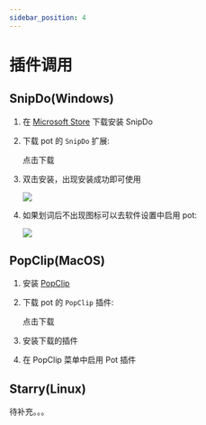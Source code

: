```yaml
---
sidebar_position: 4
---
```



# 插件调用

## SnipDo(Windows)

1. 在 [Microsoft Store](https://www.microsoft.com/store/productId/9NPZ2TVKJVT7) 下载安装 SnipDo

2. 下载 pot 的 `SnipDo` 扩展:

   <Link
     className="button button--primary button--lg"
     to="https://gh.pylogmon.cn/https://github.com/pot-app/pot-desktop/releases/latest/download/pot.pbar"
   >
     <div style={{ display: "flex", justifyContent: "space-between" }}>
       <BsDownload style={{ margin: "auto", marginRight: "14px" }} />
       <span>点击下载</span>
     </div>
   </Link>

3. 双击安装，出现安装成功即可使用

   ![](./asset/snipdo.png)

4. 如果划词后不出现图标可以去软件设置中启用 pot:

   ![](./asset/snipdo1.png)

## PopClip(MacOS)

1. 安装 [PopClip](https://pilotmoon.com/popclip/)
2. 下载 pot 的 `PopClip` 插件:

   <Link
     className="button button--primary button--lg"
     to="https://gh.pylogmon.cn/https://github.com/pot-app/pot-desktop/releases/latest/download/Pot.popclipextz"
   >
     <div style={{ display: "flex", justifyContent: "space-between" }}>
       <BsDownload style={{ margin: "auto", marginRight: "14px" }} />
       <span>点击下载</span>
     </div>
   </Link>

3. 安装下载的插件
4. 在 PopClip 菜单中启用 Pot 插件

## Starry(Linux)

待补充。。。
